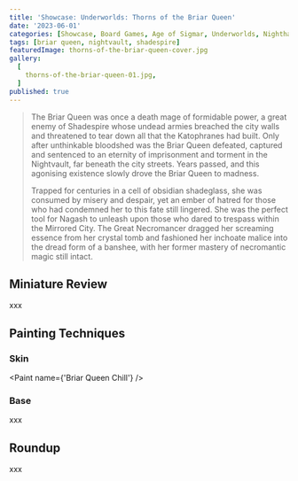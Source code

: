 ```yaml
---
title: 'Showcase: Underworlds: Thorns of the Briar Queen'
date: '2023-06-01'
categories: [Showcase, Board Games, Age of Sigmar, Underworlds, Nighthaunt]
tags: [briar queen, nightvault, shadespire]
featuredImage: thorns-of-the-briar-queen-cover.jpg
gallery:
  [
    thorns-of-the-briar-queen-01.jpg,
  ]
published: true
---
```


> The Briar Queen was once a death mage of formidable power, a great enemy of Shadespire whose undead armies breached
> the city walls and threatened to tear down all that the Katophranes had built. Only after unthinkable bloodshed was
> the Briar Queen defeated, captured and sentenced to an eternity of imprisonment and torment in the Nightvault, far
> beneath the city streets. Years passed, and this agonising existence slowly drove the Briar Queen to madness.
>
> Trapped for centuries in a cell of obsidian shadeglass, she was consumed by misery and despair, yet an ember of
> hatred for those who had condemned her to this fate still lingered. She was the perfect tool for Nagash to unleash
> upon those who dared to trespass within the Mirrored City. The Great Necromancer dragged her screaming essence from
> her crystal tomb and fashioned her inchoate malice into the dread form of a banshee, with her former mastery of
> necromantic magic still intact.

## Miniature Review

xxx

## Painting Techniques

### Skin
<Paint name={'Briar Queen Chill'} />

### Base

xxx

## Roundup

xxx